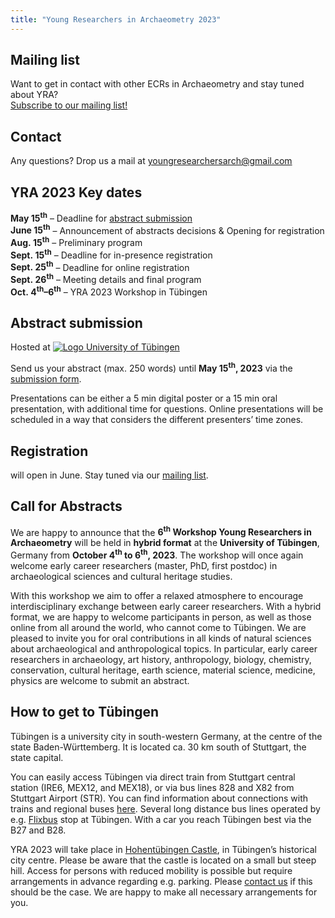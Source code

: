 ```yaml
---
title: "Young Researchers in Archaeometry 2023"
---
```


::: {.column-margin}

:::: {.callout}

## Mailing list
Want to get in contact with other ECRs in Archaeometry and stay tuned about YRA?  
[Subscribe to our mailing list!](https://www.listserv.dfn.de/sympa/subscribe/yrarchaeometry){target="_blank"}

::::

:::: {.callout}

## Contact
Any questions? Drop us a mail at [youngresearchersarch@gmail.com](mailto:youngresearchersarch@gmail.com)

::::

:::

::: {.callout-note}
## YRA 2023 Key dates
**May 15^th^** – Deadline for [abstract submission](https://forms.gle/vki7aE9LgHKM1AN27){target="_blank"}    
**June 15^th^** – Announcement of abstracts decisions & Opening for registration   
**Aug. 15^th^** – Preliminary program    
**Sept. 15^th^** – Deadline for in-presence registration   
**Sept. 25^th^** – Deadline for online registration    
**Sept. 26^th^** – Meeting details and final program   
**Oct. 4^th^–6^th^** – YRA 2023 Workshop in Tübingen   
:::

## Abstract submission

[Hosted at [![Logo University of Tübingen](https://uni-tuebingen.de/typo3conf/ext/project/Resources/Public/Images/Logo_Universitaet_Tuebingen.svg)](https://uni-tuebingen.de/en/){target="_blank"}]{.aside}

Send us your abstract (max. 250 words) until  **May 15^th^, 2023** via the [submission form](https://forms.gle/vki7aE9LgHKM1AN27){target="_blank"}.  

Presentations can be either a 5 min digital poster or a 15 min oral presentation, with additional time for questions. Online presentations will be scheduled in a way that considers the different presenters' time zones.

## Registration

will open in June. Stay tuned via our [mailing list](https://www.listserv.dfn.de/sympa/subscribe/yrarchaeometry){target="_blank"}.

## Call for Abstracts

We are happy to announce that the **6^th^ Workshop Young Researchers in Archaeometry** will be held in **hybrid format** at the **University of Tübingen**, Germany from **October 4^th^ to 6^th^, 2023**. The workshop will once again welcome early career researchers (master, PhD, first postdoc) in archaeological sciences and cultural heritage studies.

With this workshop we aim to offer a relaxed atmosphere to encourage interdisciplinary exchange between early career researchers. With a hybrid format, we are happy to welcome participants in person, as well as those online from all around the world, who cannot come to Tübingen. We are pleased to invite you for oral contributions in all kinds of natural sciences about archaeological and anthropological topics. In particular, early career researchers in archaeology, art history, anthropology, biology, chemistry, conservation, cultural heritage, earth science, material science, medicine, physics are welcome to submit an abstract.

## How to get to Tübingen

Tübingen is a university city in south-western Germany, at the centre of the state Baden-Württemberg. It is located ca. 30 km south of Stuttgart, the state capital.

You can easily access Tübingen via direct train from Stuttgart central station (IRE6, MEX12, and MEX18), or via bus lines 828 and X82 from Stuttgart Airport (STR). You can find information about connections with trains and regional buses [here](https://www.bahn.com/en){target="_blank"}. Several long distance bus lines operated by e.g. [Flixbus](https://www.flixbus.de/){target="_blank"} stop at Tübingen. With a car you reach Tübingen best via the B27 and B28. 

YRA 2023 will take place in [Hohentübingen Castle](https://goo.gl/maps/WivDsmVgp2eYTCGs5){target="_blank"}, in Tübingen’s historical city centre. Please be aware that the castle is located on a small but steep hill. Access for persons with reduced mobility is possible but require arrangements in advance regarding e.g. parking. Please [contact us](mailto:youngresearchersarch@gmail.com) if this should be the case. We are happy to make all necessary arrangements for you.